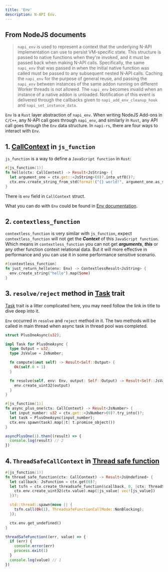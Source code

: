 ```yaml
---
title: 'Env'
description: N-API Env.
---
```


## From NodeJS documents

> `napi_env` is used to represent a context that the underlying N-API implementation can use to persist VM-specific state. This structure is passed to native functions when they're invoked, and it must be passed back when making N-API calls. Specifically, the same `napi_env` that was passed in when the initial native function was called must be passed to any subsequent nested N-API calls. Caching the `napi_env` for the purpose of general reuse, and passing the `napi_env` between instances of the same addon running on different Worker threads is not allowed. The `napi_env` becomes invalid when an instance of a native addon is unloaded. Notification of this event is delivered through the callbacks given to `napi_add_env_cleanup_hook` and `napi_set_instance_data`.

<!-- `Env` 是 `napi_env` 的 `Rust` 层抽象。在使用 `C/C++` 编写 NodeJS Add-ons 的时候，进行任何 N-API 调用都要通过 `napi_env`，而在 `Rust` 中与之类似，任何 API 调用都需要经过 `Env` 这一数据结构。在 `napi-rs` 中，有四个途径可以与 `Env` 交互。 -->

`Env` is a `Rust` layer abstraction of `napi_env`. When writing NodeJS Add-ons in `C/C++`, any N-API call goes through `napi_env`, and similarly in `Rust`, any API call goes through the `Env` data structure. In `napi-rs`, there are four ways to interact with `Env`.

## 1. [CallContext](./recipes/call-context) in `js_function`

`js_function` is a way to define a `JavaScript function` in `Rust`:

```rust
#[js_function(1)]
fn hello(ctx: CallContext) -> Result<JsString> {
  let argument_one = ctx.get::<JsString>(0)?.into_utf8()?;
  ctx.env.create_string_from_std(format!("{} world!", argument_one.as_str()?))
}
```

There is `env` field in `CallContext` struct.

What you can do with `Env` could be found in [Env documentation](https://docs.rs/napi/latest/napi/struct.Env.html).

## 2. `contextless_function`

`contextless_function` is very similar with `js_function`, expect `contextless_function` will not get the **_Context_** of this `JavaScript function`.
Which means in `contextless_function` you can not get **_arguments_**, **_this_** or any other function context relational data. But it will more effective in performance and you can use it in some performance sensitive scenario.

```rust
#[contextless_function]
fn just_return_hello(env: Env) -> ContextlessResult<JsString> {
  env.create_string("hello").map(Some)
}
```

## 3. `resolve/reject` method in [Task](./task) trait

[Task](./task) trait is a litter complicated here, you may need follow the link in title to dive deep into it.

`Env` occurred in `resolve` and `reject` method in it. The two methods will be called in main thread when async task in thread pool was completed.

```rust
struct PlusOneAsync(u32);

impl Task for PlusOneAsync {
  type Output = u32;
  type JsValue = JsNumber;

  fn compute(&mut self) -> Result<Self::Output> {
    Ok(self.0 + 1)
  }

  fn resolve(self, env: Env, output: Self::Output) -> Result<Self::JsValue> {
    env.create_uint32(output)
  }
}

#[js_function(1)]
fn async_plus_one(ctx: CallContext) -> Result<JsNumber> {
  let input_number: u32 = ctx.get::<JsNumber>(0)?.try_into()?;
  let task = PlusOneAsync(input_number);
  ctx.env.spawn(task).map(|t| t.promise_object())
}
```

```js
asyncPlusOne(1).then((result) => {
  console.log(result) // 2
})
```

## 4. `ThreadSafeCallContext` in [Thread safe function](./thread-safe-function)

```rust
#[js_function(1)]
fn thread_safe_function(ctx: CallContext) -> Result<JsUndefined> {
  let callback: JsFunction = ctx.get(0)?;
  let tsfn = ctx.create_threadsafe_function(&callback, 0, |ctx: ThreadSafeCallContext<u32>| {
    ctx.env.create_uint32(ctx.value).map(|js_value| vec![js_value])
  })?;

  std::thread::spawn(move || {
    tsfn.call(Ok(1), ThreadsafeFunctionCallMode::NonBlocking);
  });

  ctx.env.get_undefined()
}
```

```js
threadSafeFunction((err, value) => {
  if (err) {
    console.error(err)
    process.exit(1)
  }
  console.log(value) // 1
})
```

